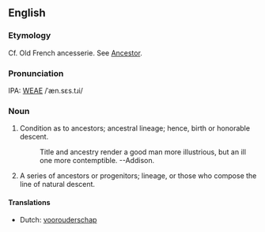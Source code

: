 ==English==
===Etymology===
Cf. Old French ancesserie.  See [[Ancestor]].

===Pronunciation===
IPA: [[WEAE]] /ˈæn.sɛs.tɹi/

===Noun===
# Condition as to ancestors; ancestral lineage; hence, birth  or honorable descent.
#:    Title and ancestry render a good man more illustrious, but an ill one more contemptible. --Addison.
# A series of ancestors or progenitors; lineage, or those who compose the line of natural descent.
<!-- material copied from Webster's Revised Unabridged Dictionary (1913) -->

====Translations====
*Dutch: [[voorouderschap]]